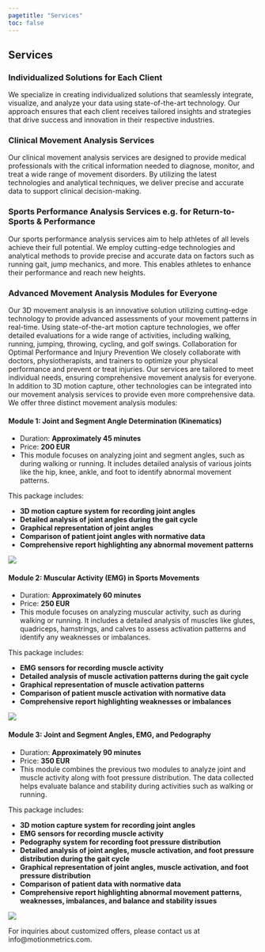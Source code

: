 ```yaml
---
pagetitle: "Services"
toc: false
---
```


## Services

### Individualized Solutions for Each Client
We specialize in creating individualized solutions that seamlessly integrate, visualize, and analyze your data using state-of-the-art technology. Our approach ensures that each client receives tailored insights and strategies that drive success and innovation in their respective industries.

### Clinical Movement Analysis Services
Our clinical movement analysis services are designed to provide medical professionals with the critical information needed to diagnose, monitor, and treat a wide range of movement disorders. By utilizing the latest technologies and analytical techniques, we deliver precise and accurate data to support clinical decision-making.

### Sports Performance Analysis Services e.g. for Return-to-Sports & Performance
Our sports performance analysis services aim to help athletes of all levels achieve their full potential. We employ cutting-edge technologies and analytical methods to provide precise and accurate data on factors such as running gait, jump mechanics, and more. This enables athletes to enhance their performance and reach new heights.

### Advanced Movement Analysis Modules for Everyone
Our 3D movement analysis is an innovative solution utilizing cutting-edge technology to provide advanced assessments of your movement patterns in real-time. Using state-of-the-art motion capture technologies, we offer detailed evaluations for a wide range of activities, including walking, running, jumping, throwing, cycling, and golf swings. Collaboration for Optimal Performance and Injury Prevention
We closely collaborate with doctors, physiotherapists, and trainers to optimize your physical performance and prevent or treat injuries. Our services are tailored to meet individual needs, ensuring comprehensive movement analysis for everyone. In addition to 3D motion capture, other technologies can be integrated into our movement analysis services to provide even more comprehensive data. We offer three distinct movement analysis modules:


#### Module 1: Joint and Segment Angle Determination (Kinematics)

- Duration: **Approximately 45 minutes**
- Price: **200 EUR**
- This module focuses on analyzing joint and segment angles, such as during walking or running. It includes detailed analysis of various joints like the hip, knee, ankle, and foot to identify abnormal movement patterns. 

This package includes:

- **3D motion capture system for recording joint angles**
- **Detailed analysis of joint angles during the gait cycle**
- **Graphical representation of joint angles**
- **Comparison of patient joint angles with normative data**
- **Comprehensive report highlighting any abnormal movement patterns**

![](./img/Modeling.jpg){.hero} 

#### Module 2: Muscular Activity (EMG) in Sports Movements

- Duration: **Approximately 60 minutes**
- Price: **250 EUR**
- This module focuses on analyzing muscular activity, such as during walking or running. It includes a detailed analysis of muscles like glutes, quadriceps, hamstrings, and calves to assess activation patterns and identify any weaknesses or imbalances. 

This package includes:

- **EMG sensors for recording muscle activity**
- **Detailed analysis of muscle activation patterns during the gait cycle**
- **Graphical representation of muscle activation patterns**
- **Comparison of patient muscle activation with normative data**
- **Comprehensive report highlighting weaknesses or imbalances**

![](./img/EMG2.webp){.hero} 

#### Module 3: Joint and Segment Angles, EMG, and Pedography

- Duration: **Approximately 90 minutes**
- Price: **350 EUR**
- This module combines the previous two modules to analyze joint and muscle activity along with foot pressure distribution. The data collected helps evaluate balance and stability during activities such as walking or running. 

This package includes:

- **3D motion capture system for recording joint angles**
- **EMG sensors for recording muscle activity**
- **Pedography system for recording foot pressure distribution**
- **Detailed analysis of joint angles, muscle activation, and foot pressure distribution during the gait cycle**
- **Graphical representation of joint angles, muscle activation, and foot pressure distribution**
- **Comparison of patient data with normative data**
- **Comprehensive report highlighting abnormal movement patterns, weaknesses, imbalances, and balance and stability issues**

![](./img/myoPressure-Report.webp){.hero} 

For inquiries about customized offers, please contact us at info@motionmetrics.com.


